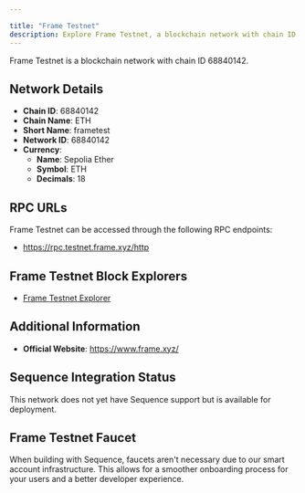 ```yaml
---

title: "Frame Testnet"
description: Explore Frame Testnet, a blockchain network with chain ID 68840142. Learn about its native currency, Sepolia Ether, and how to interact with the network.
---
```




Frame Testnet is a blockchain network with chain ID 68840142.

## Network Details

- **Chain ID**: 68840142
- **Chain Name**: ETH
- **Short Name**: frametest
- **Network ID**: 68840142
- **Currency**: 
  - **Name**: Sepolia Ether
  - **Symbol**: ETH
  - **Decimals**: 18

## RPC URLs

Frame Testnet can be accessed through the following RPC endpoints:

- https://rpc.testnet.frame.xyz/http

## Frame Testnet Block Explorers

- [Frame Testnet Explorer](https://explorer.testnet.frame.xyz)

## Additional Information

- **Official Website**: https://www.frame.xyz/

## Sequence Integration Status

This network does not yet have Sequence support but is available for deployment.

## Frame Testnet Faucet

When building with Sequence, faucets aren't necessary due to our smart account infrastructure. This allows for a smoother onboarding process for your users and a better developer experience.
